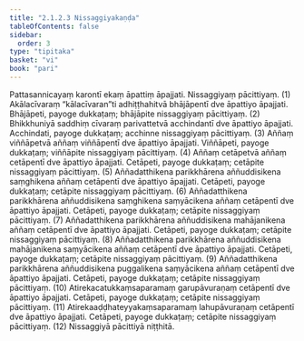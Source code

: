 ```yaml
---
title: "2.1.2.3 Nissaggiyakaṇḍa"
tableOfContents: false
sidebar:
  order: 3
type: "tipitaka"
basket: "vi"
book: "pari"
---
```



<DynamicBreadcrumb />

<Division number="230" book="pari">

<Paragraph number="864" book="pari">
Pattasannicayaṃ karontī ekaṃ āpattiṃ āpajjati. Nissaggiyaṃ pācittiyaṃ. (1)
</Paragraph>

<Paragraph number="865" book="pari">
Akālacīvaraṃ “kālacīvaran”ti adhiṭṭhahitvā bhājāpentī dve āpattiyo āpajjati. Bhājāpeti, payoge dukkaṭaṃ; bhājāpite nissaggiyaṃ pācittiyaṃ. (2)
</Paragraph>

<Paragraph number="866" book="pari">
Bhikkhuniyā saddhiṃ cīvaraṃ parivattetvā acchindantī dve āpattiyo āpajjati. Acchindati, payoge dukkaṭaṃ; acchinne nissaggiyaṃ pācittiyaṃ. (3)
</Paragraph>

<Paragraph number="867" book="pari">
Aññaṃ viññāpetvā aññaṃ viññāpentī dve āpattiyo āpajjati. Viññāpeti, payoge dukkaṭaṃ; viññāpite nissaggiyaṃ pācittiyaṃ. (4)
</Paragraph>

<Paragraph number="868" book="pari">
Aññaṃ cetāpetvā aññaṃ cetāpentī dve āpattiyo āpajjati. Cetāpeti, payoge dukkaṭaṃ; cetāpite nissaggiyaṃ pācittiyaṃ. (5)
</Paragraph>

<Paragraph number="869" book="pari">
Aññadatthikena parikkhārena aññuddisikena saṃghikena aññaṃ cetāpentī dve āpattiyo āpajjati. Cetāpeti, payoge dukkaṭaṃ; cetāpite nissaggiyaṃ pācittiyaṃ. (6)
</Paragraph>

<Paragraph number="870" book="pari">
Aññadatthikena parikkhārena aññuddisikena saṃghikena saṃyācikena aññaṃ cetāpentī dve āpattiyo āpajjati. Cetāpeti, payoge dukkaṭaṃ; cetāpite nissaggiyaṃ pācittiyaṃ. (7)
</Paragraph>

<Paragraph number="871" book="pari">
Aññadatthikena parikkhārena aññuddisikena mahājanikena aññaṃ cetāpentī dve āpattiyo āpajjati. Cetāpeti, payoge dukkaṭaṃ; cetāpite nissaggiyaṃ pācittiyaṃ. (8)
</Paragraph>

<Paragraph number="872" book="pari">
Aññadatthikena parikkhārena aññuddisikena mahājanikena saṃyācikena aññaṃ cetāpentī dve āpattiyo āpajjati. Cetāpeti, payoge dukkaṭaṃ; cetāpite nissaggiyaṃ pācittiyaṃ. (9)
</Paragraph>

<Paragraph number="873" book="pari">
Aññadatthikena parikkhārena aññuddisikena puggalikena saṃyācikena aññaṃ cetāpentī dve āpattiyo āpajjati. Cetāpeti, payoge dukkaṭaṃ; cetāpite nissaggiyaṃ pācittiyaṃ. (10)
</Paragraph>

<Paragraph number="874" book="pari">
Atirekacatukkaṃsaparamaṃ garupāvuraṇaṃ cetāpentī dve āpattiyo āpajjati. Cetāpeti, payoge dukkaṭaṃ; cetāpite nissaggiyaṃ pācittiyaṃ. (11)
</Paragraph>

<Paragraph number="875" book="pari">
Atirekaaḍḍhateyyakaṃsaparamaṃ lahupāvuraṇaṃ cetāpentī dve āpattiyo āpajjati. Cetāpeti, payoge dukkaṭaṃ; cetāpite nissaggiyaṃ pācittiyaṃ. (12)

</Paragraph>
</Division>

<Paragraph number="876" type="center" book="pari">
Nissaggiyā pācittiyā niṭṭhitā.
</Paragraph>